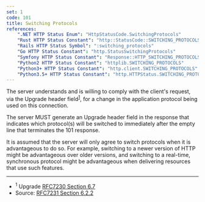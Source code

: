 ```yaml
---
set: 1
code: 101
title: Switching Protocols
references:
    ".NET HTTP Status Enum": "HttpStatusCode.SwitchingProtocols"
    "Rust HTTP Status Constant": "http::StatusCode::SWITCHING_PROTOCOLS"
    "Rails HTTP Status Symbol": ":switching_protocols"
    "Go HTTP Status Constant": "http.StatusSwitchingProtocols"
    "Symfony HTTP Status Constant": "Response::HTTP_SWITCHING_PROTOCOLS"
    "Python2 HTTP Status Constant": "httplib.SWITCHING_PROTOCOLS"
    "Python3+ HTTP Status Constant": "http.client.SWITCHING_PROTOCOLS"
    "Python3.5+ HTTP Status Constant": "http.HTTPStatus.SWITCHING_PROTOCOLS"
---
```


<CodeTitle code={code} title={title} />

The server understands and is willing to comply with the client's request, via the Upgrade header field<sup>[1](#ref-1)</sup>, for a change in the application protocol being used on this connection.

The server MUST generate an Upgrade header field in the response that indicates which protocol(s) will be switched to immediately after the empty line that terminates the 101 response.

It is assumed that the server will only agree to switch protocols when it is advantageous to do so. For example, switching to a newer version of HTTP might be advantageous over older versions, and switching to a real-time, synchronous protocol might be advantageous when delivering resources that use such features.

---

* <span id="ref-1"><sup>1</sup> Upgrade [RFC7230 Section 6.7][2]</span>
* Source: [RFC7231 Section 6.2.2][1]

[1]: <https://tools.ietf.org/html/rfc7231#section-6.2.2>
[2]: <https://tools.ietf.org/html/rfc7230#section-6.7>
